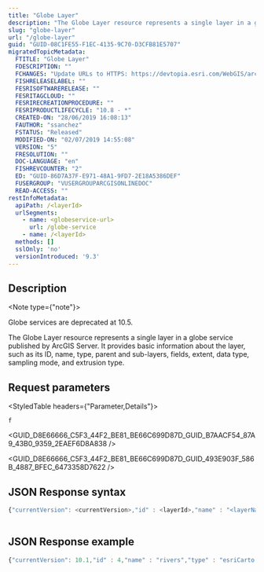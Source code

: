 ```yaml
---
title: "Globe Layer"
description: "The Globe Layer resource represents a single layer in a globe service published by ArcGIS Server."
slug: "globe-layer"
url: "/globe-layer"
guid: "GUID-08C1FE55-F1EC-4135-9C70-D3CFB81E5707"
migratedTopicMetadata:
  FTITLE: "Globe Layer"
  FDESCRIPTION: ""
  FCHANGES: "Update URLs to HTTPS: https://devtopia.esri.com/WebGIS/arcgis-rest-api-documentation/issues/181"
  FISHRELEASELABEL: ""
  FESRISOFTWARERELEASE: ""
  FESRITAGCLOUD: ""
  FESRIRECREATIONPROCEDURE: ""
  FESRIPRODUCTLIFECYCLE: "10.8 - *"
  CREATED-ON: "28/06/2019 16:08:13"
  FAUTHOR: "ssanchez"
  FSTATUS: "Released"
  MODIFIED-ON: "02/07/2019 14:55:08"
  VERSION: "5"
  FRESOLUTION: ""
  DOC-LANGUAGE: "en"
  FISHREVCOUNTER: "2"
  ED: "GUID-86D7A37F-E971-48A1-9FD7-2E18A5386DEF"
  FUSERGROUP: "VUSERGROUPARCGISONLINEDOC"
  READ-ACCESS: ""
restInfoMetadata:
  apiPath: /<layerId>
  urlSegments:
    - name: <globeservice-url>
      url: /globe-service
    - name: /<layerId>
  methods: []
  sslOnly: 'no'
  versionIntroduced: '9.3'
---
```



## Description

<Note type={"note"}>

Globe services are deprecated at 10.5.

</Note>

The Globe Layer resource represents a single layer in a globe service published by ArcGIS Server. It provides basic information about the layer, such as its ID, name, type, parent and sub-layers, fields, extent, data type, sampling mode, and extrusion type. 

##  Request parameters 

<StyledTable headers={"Parameter,Details"}>

<StyledTableRow>

<StyledTableCell cellStyle="markdown">

`f` 

</StyledTableCell>

<StyledTableCell cellStyle="markdown">

<GUID_D8E66666_C5F3_44F2_BE81_BE66C699D87D_GUID_B7AACF54_87A9_43B0_9359_2EAEF6D8A838 />

<GUID_D8E66666_C5F3_44F2_BE81_BE66C699D87D_GUID_493E903F_586B_4887_BFEC_6473358D7622 />

</StyledTableCell>

</StyledTableRow>

</StyledTable>

## JSON Response syntax

```javascript
{"currentVersion": <currentVersion>,"id" : <layerId>,"name" : "<layerName>","type" : "<layerType>","description" : "<description>","extent" : {<envelope>},"defaultVisibility": <true|false>,"dataType" : "<dataType>","maxDistance" : <maxDistance>,"minDistance" : <minDistance>,"samplingMode" : "<samplingMode>","baseID" : <baseID>,"baseOption" : "<baseOption>","extrusionType" : "<extrusionType>","extrusionExpression" : "<extrusionExpression>","cullMode" : "<cullMode>","copyrightText" : "<copyrightText>","displayField" : "<displayField>","fields" : [ {"name" : "<fieldName1>", "type" : "<fieldType1>"}, {"name" : "<fieldName1>", "type" : "<fieldType1>"}],"parentLayer" : {"id" : <parentLayerId>, "name" : "<parentLayerName>"},"subLayers" : [  {"id" : <subLayerId1>, "name" : "<subLayerName1>"}, {"id" : <subLayerId2>, "name" : "<subLayerName2>"}]}
          
```

 

## JSON Response example

```javascript
{"currentVersion": 10.1,"id" : 4,"name" : "rivers","type" : "esriCarto.FeatureLayer","description" : "","extent" : { "xmin" : -164.76, "ymin" : 25.845, "xmax" : -67.791, "ymax" : 70.409, "spatialReference" : {"wkid" : 4269}},"defaultVisibility": false,"dataType" : "esriGlobeDataVector","maxDistance" : 0,"minDistance" : 0,"samplingMode" : "esriGlobeImageSamplingSmooth","baseID" : -1,"baseOption" : "esriGlobeLayerBaseGlobe","extrusionType" : "esriExtrusionNone","extrusionExpression" : "","cullMode" : "esriFaceCullingNone","copyrightText" : "","displayField" : "Name","fields" : [ {"name" : "FID", "type" : "esriFieldTypeOID"}, {"name" : "Shape", "type" : "esriFieldTypeGeometry"}, {"name" : "NAME", "type" : "esriFieldTypeString"}, {"name" : "SYSTEM", "type" : "esriFieldTypeString"}],"parentLayer" : {"id" : 2, "name" : "USA"},"subLayers" : []}

          
```

 
